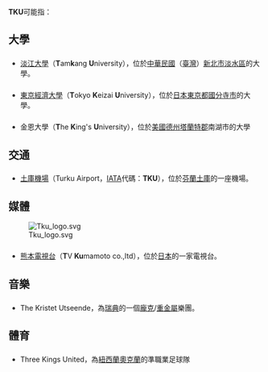 {{noteTA
|1=zh-cn:图尔库; zh-hk:圖爾庫; zh-tw:土庫;
}}
'''TKU'''可能指：
== 大學 ==
=== {{TWN}} ===
* [[淡江大學|淡江大學]]（'''T'''am'''k'''ang '''U'''niversity），位於[[中華民國|中華民國]]（[[臺灣|臺灣]]）[[新北市|新北市]][[淡水區|淡水區]]的大學。

=== {{JPN}} ===
* [[東京經濟大學|東京經濟大學]]（'''T'''okyo '''K'''eizai '''U'''niversity），位於[[日本|日本]][[東京都|東京都]][[國分寺市|國分寺市]]的大學。
=== {{USA}} ===
* 金恩大學（'''T'''he '''K'''ing's '''U'''niversity），位於[[美國|美國]][[德克薩斯州|德州]][[塔兰特县|塔蘭特郡]]南湖市的大學

== 交通 ==
=== {{FIN}} ===
* [[土庫機場|土庫機場]]（Turku Airport，[[IATA|IATA]]代碼：'''TKU'''），位於[[芬蘭|芬蘭]][[圖爾庫|土庫]]的一座機場。

== 媒體 ==
[[File:Tku_logo.svg|thumb]]
=== {{JPN}} ===
* [[熊本電視台|熊本電視台]]（'''T'''V '''Ku'''mamoto co.,ltd），位於[[日本|日本]]的一家電視台。

== 音樂 ==
=== {{SWE}} ===
* The Kristet Utseende，為[[瑞典|瑞典]]的一個[[龐克音樂|龐克]]/[[重金屬|重金屬]]樂團。

== 體育 ==
=== {{NZ}} ===
* Three Kings United，為[[紐西蘭|紐西蘭]][[奧克蘭_(紐西蘭)|奧克蘭]]的準職業足球隊

{{disambig|Cat=三字拉丁字母縮寫消歧義}}